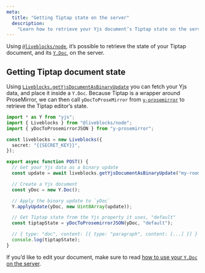 ```yaml
---
meta:
  title: "Getting Tiptap state on the server"
  description:
    "Learn how to retrieve your Yjs document’s Tiptap state on the server"
---
```


Using [`@liveblocks/node`](/docs/api-reference/liveblocks-node), it’s possible
to retrieve the state of your Tiptap document, and its
[`Y.Doc`](https://docs.yjs.dev/api/y.doc), on the server.

## Getting Tiptap document state

Using
[`Liveblocks.getYjsDocumentAsBinaryUpdate`](/docs/api-reference/liveblocks-node#get-rooms-roomId-ydoc-binary)
you can fetch your Yjs data, and place it inside a `Y.Doc`. Because Tiptap is a
wrapper around ProseMirror, we can then call `yDocToProseMirror` from
[`y-prosemirror`](https://github.com/yjs/y-prosemirror) to retrieve the Tiptap
editor’s state.

```ts
import * as Y from "yjs";
import { Liveblocks } from "@liveblocks/node";
import { yDocToProsemirrorJSON } from "y-prosemirror";

const liveblocks = new Liveblocks({
  secret: "{{SECRET_KEY}}",
});

export async function POST() {
  // Get your Yjs data as a binary update
  const update = await liveblocks.getYjsDocumentAsBinaryUpdate("my-room-name");

  // Create a Yjs document
  const yDoc = new Y.Doc();

  // Apply the binary update to `yDoc`
  Y.applyUpdate(yDoc, new Uint8Array(update));

  // Get Tiptap state from the Yjs property it uses, "default"
  const tiptapState = yDocToProsemirrorJSON(yDoc, "default");

  // { type: "doc", content: [{ type: "paragraph", content: [...] }] }
  console.log(tiptapState);
}
```

If you’d like to edit your document, make sure to read
[how to use your `Y.Doc` on the server](http://localhost:3001/docs/guides/how-to-use-your-ydoc-on-the-server).
